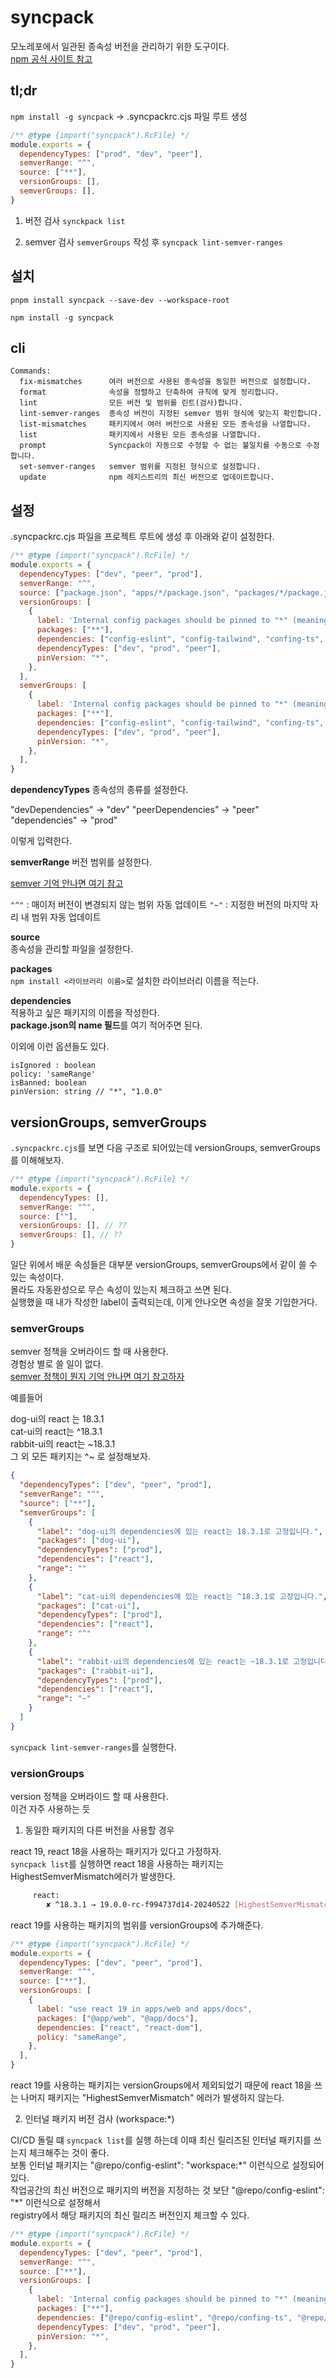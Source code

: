 # syncpack

모노레포에서 일관된 종속성 버전을 관리하기 위한 도구이다.\
[npm 공식 사이트 참고](https://www.npmjs.com/package/syncpack)

## tl;dr

`npm install -g syncpack` -> .syncpackrc.cjs 파일 루트 생성

```js
/** @type {import("syncpack").RcFile} */
module.exports = {
  dependencyTypes: ["prod", "dev", "peer"],
  semverRange: "^",
  source: ["**"],
  versionGroups: [],
  semverGroups: [],
}
```

1. 버전 검사 `synckpack list`

2. semver 검사 `semverGroups` 작성 후 `syncpack lint-semver-ranges`

## 설치

`pnpm install syncpack --save-dev --workspace-root`

`npm install -g syncpack`

## cli

```
Commands:
  fix-mismatches      여러 버전으로 사용된 종속성을 동일한 버전으로 설정합니다.
  format              속성을 정렬하고 단축하여 규칙에 맞게 정리합니다.
  lint                모든 버전 및 범위를 린트(검사)합니다.
  lint-semver-ranges  종속성 버전이 지정된 semver 범위 형식에 맞는지 확인합니다.
  list-mismatches     패키지에서 여러 버전으로 사용된 모든 종속성을 나열합니다.
  list                패키지에서 사용된 모든 종속성을 나열합니다.
  prompt              Syncpack이 자동으로 수정할 수 없는 불일치를 수동으로 수정합니다.
  set-semver-ranges   semver 범위를 지정된 형식으로 설정합니다.
  update              npm 레지스트리의 최신 버전으로 업데이트합니다.
```

## 설정

.syncpackrc.cjs 파일을 프로젝트 루트에 생성 후 아래와 같이 설정한다.

```js
/** @type {import("syncpack").RcFile} */
module.exports = {
  dependencyTypes: ["dev", "peer", "prod"],
  semverRange: "^",
  source: ["package.json", "apps/*/package.json", "packages/*/package.json"],
  versionGroups: [
    {
      label: 'Internal config packages should be pinned to "*" (meaning any version is acceptable)',
      packages: ["**"],
      dependencies: ["config-eslint", "config-tailwind", "confing-ts", "ui-shadcn"],
      dependencyTypes: ["dev", "prod", "peer"],
      pinVersion: "*",
    },
  ],
  semverGroups: [
    {
      label: 'Internal config packages should be pinned to "*" (meaning any version is acceptable)',
      packages: ["**"],
      dependencies: ["config-eslint", "config-tailwind", "confing-ts", "ui-shadcn"],
      dependencyTypes: ["dev", "prod", "peer"],
      pinVersion: "*",
    },
  ],
}
```

**dependencyTypes**
종속성의 종류를 설정한다.

"devDependencies" -> "dev"
"peerDependencies" -> "peer"
"dependencies" -> "prod"

이렇게 입력한다.

**semverRange**
버전 범위를 설정한다.

[semver 기억 안나면 여기 참고](/posts/semver/1)

`"^"` : 매이저 버전이 변경되지 않는 범위 자동 업데이트
`"~"` : 지정한 버전의 마지막 자리 내 범위 자동 업데이트

**source**\
종속성을 관리할 파일을 설정한다.

**packages**\
`npm install <라이브러리 이름>`로 설치한 라이브러리 이름을 적는다.

**dependencies**\
적용하고 싶은 패키지의 이름을 작성한다.\
**package.json의 name 필드**를 여기 적어주면 된다.

이외에 이런 옵션들도 있다.

```
isIgnored : boolean
policy: 'sameRange'
isBanned: boolean
pinVersion: string // "*", "1.0.0"
```

## versionGroups, semverGroups

`.syncpackrc.cjs`를 보면 다음 구조로 되어있는데 versionGroups, semverGroups를 이해해보자.

```js
/** @type {import("syncpack").RcFile} */
module.exports = {
  dependencyTypes: [],
  semverRange: "^",
  source: [""],
  versionGroups: [], // ??
  semverGroups: [], // ??
}
```

일단 위에서 배운 속성들은 대부분 versionGroups, semverGroups에서 같이 쓸 수 있는 속성이다.\
몰라도 자동완성으로 무슨 속성이 있는지 체크하고 쓰면 된다.\
실행했을 때 내가 작성한 label이 출력되는데, 이게 안나오면 속성을 잘못 기입한거다.

### semverGroups

semver 정책을 오버라이드 할 때 사용한다.\
경험상 별로 쓸 일이 없다.\
[semver 정책이 뭔지 기억 안나면 여기 참고하자](/posts/semver/1)

예를들어

dog-ui의 react 는 18.3.1\
cat-ui의 react는 ^18.3.1\
rabbit-ui의 react는 ~18.3.1\
그 외 모든 패키지는 ^~ 로 설정해보자.

```json
{
  "dependencyTypes": ["dev", "peer", "prod"],
  "semverRange": "^",
  "source": ["**"],
  "semverGroups": [
    {
      "label": "dog-ui의 dependencies에 있는 react는 18.3.1로 고정입니다.",
      "packages": ["dog-ui"],
      "dependencyTypes": ["prod"],
      "dependencies": ["react"],
      "range": ""
    },
    {
      "label": "cat-ui의 dependencies에 있는 react는 ^18.3.1로 고정입니다.",
      "packages": ["cat-ui"],
      "dependencyTypes": ["prod"],
      "dependencies": ["react"],
      "range": "^"
    },
    {
      "label": "rabbit-ui의 dependencies에 있는 react는 ~18.3.1로 고정입니다.",
      "packages": ["rabbit-ui"],
      "dependencyTypes": ["prod"],
      "dependencies": ["react"],
      "range": "~"
    }
  ]
}
```

`syncpack lint-semver-ranges`를 실행한다.

### versionGroups

version 정책을 오버라이드 할 때 사용한다.\
이건 자주 사용하는 듯

1. 동일한 패키지의 다른 버전을 사용할 경우

react 19, react 18을 사용하는 패키지가 있다고 가정하자.\
`syncpack list`를 실행하면 react 18을 사용하는 패키지는 HighestSemverMismatch에러가 발생한다.

```bash
     react:
        ✘ ^18.3.1 → 19.0.0-rc-f994737d14-20240522 [HighestSemverMismatch]
```

react 19를 사용하는 패키지의 범위를 versionGroups에 추가해준다.

```js
/** @type {import("syncpack").RcFile} */
module.exports = {
  dependencyTypes: ["dev", "peer", "prod"],
  semverRange: "^",
  source: ["**"],
  versionGroups: [
    {
      label: "use react 19 in apps/web and apps/docs",
      packages: ["@app/web", "@app/docs"],
      dependencies: ["react", "react-dom"],
      policy: "sameRange",
    },
  ],
}
```

react 19를 사용하는 패키지는 versionGroups에서 제외되었기 때문에 react 18을 쓰는 나머지 패키지는 "HighestSemverMismatch" 에러가 발생하지 않는다.

2. 인터널 패키지 버전 검사 (workspace:\*)

CI/CD 돌릴 떄 `syncpack list`를 실행 하는데 이때 최신 릴리즈된 인터널 패키지를 쓰는지 체크해주는 것이 좋다.\
보통 인터널 패키지는 "\@repo/config-eslint": "workspace:\*" 이런식으로 설정되어 있다.\
작업공간의 최신 버전으로 패키지의 버전을 지정하는 것 보단 "\@repo/config-eslint": "\*" 이런식으로 설정해서\
registry에서 해당 패키지의 최신 릴리즈 버전인지 체크할 수 있다.

```js
/** @type {import("syncpack").RcFile} */
module.exports = {
  dependencyTypes: ["dev", "peer", "prod"],
  semverRange: "^",
  source: ["**"],
  versionGroups: [
    {
      label: 'Internal config packages should be pinned to "*" (meaning any version is acceptable)',
      packages: ["**"],
      dependencies: ["@repo/config-eslint", "@repo/confing-ts", "@repo/ui"],
      dependencyTypes: ["dev", "prod", "peer"],
      pinVersion: "*",
    },
  ],
}
```
